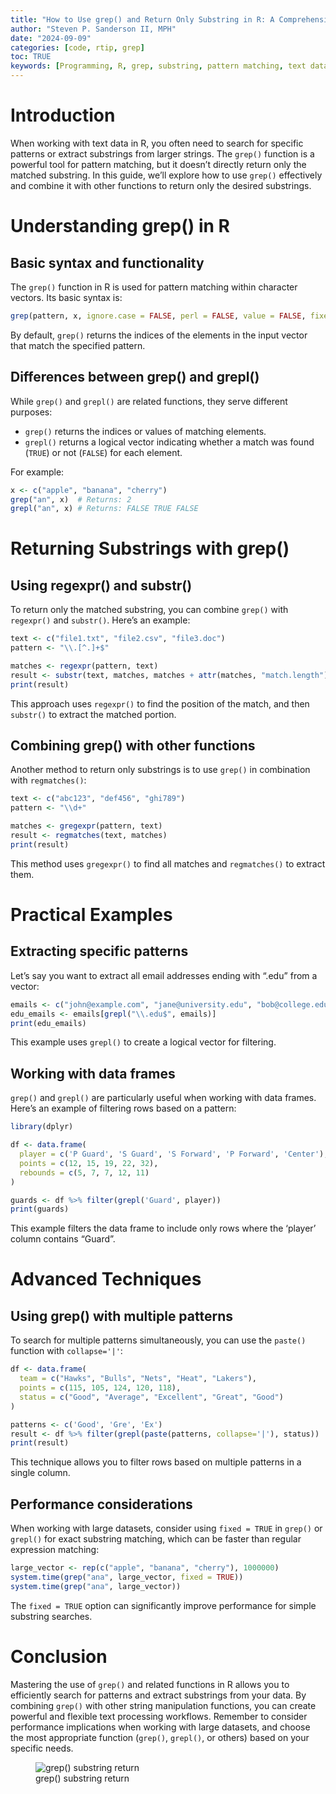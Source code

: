 ```yaml
---
title: "How to Use grep() and Return Only Substring in R: A Comprehensive Guide"
author: "Steven P. Sanderson II, MPH"
date: "2024-09-09"
categories: [code, rtip, grep]
toc: TRUE
keywords: [Programming, R, grep, substring, pattern matching, text data, data analysis, grep() in R, substring extraction R, pattern matching R, R text processing, grep() vs grepl(), R regular expressions]
---
```


# Introduction

When working with text data in R, you often need to search for specific patterns or extract substrings from larger strings. The `grep()` function is a powerful tool for pattern matching, but it doesn't directly return only the matched substring. In this guide, we'll explore how to use `grep()` effectively and combine it with other functions to return only the desired substrings.

# Understanding grep() in R

## Basic syntax and functionality

The `grep()` function in R is used for pattern matching within character vectors. Its basic syntax is:

```r
grep(pattern, x, ignore.case = FALSE, perl = FALSE, value = FALSE, fixed = FALSE, useBytes = FALSE)
```

By default, `grep()` returns the indices of the elements in the input vector that match the specified pattern.

## Differences between grep() and grepl()

While `grep()` and `grepl()` are related functions, they serve different purposes:

- `grep()` returns the indices or values of matching elements.
- `grepl()` returns a logical vector indicating whether a match was found (`TRUE`) or not (`FALSE`) for each element.

For example:

```r
x <- c("apple", "banana", "cherry")
grep("an", x)  # Returns: 2
grepl("an", x) # Returns: FALSE TRUE FALSE
```

# Returning Substrings with grep()

## Using regexpr() and substr()

To return only the matched substring, you can combine `grep()` with `regexpr()` and `substr()`. Here's an example:

```r
text <- c("file1.txt", "file2.csv", "file3.doc")
pattern <- "\\.[^.]+$"

matches <- regexpr(pattern, text)
result <- substr(text, matches, matches + attr(matches, "match.length") - 1)
print(result)
```

This approach uses `regexpr()` to find the position of the match, and then `substr()` to extract the matched portion.

## Combining grep() with other functions

Another method to return only substrings is to use `grep()` in combination with `regmatches()`:

```r
text <- c("abc123", "def456", "ghi789")
pattern <- "\\d+"

matches <- gregexpr(pattern, text)
result <- regmatches(text, matches)
print(result)
```

This method uses `gregexpr()` to find all matches and `regmatches()` to extract them.

# Practical Examples

## Extracting specific patterns

Let's say you want to extract all email addresses ending with ".edu" from a vector:

```r
emails <- c("john@example.com", "jane@university.edu", "bob@college.edu")
edu_emails <- emails[grepl("\\.edu$", emails)]
print(edu_emails)
```

This example uses `grepl()` to create a logical vector for filtering.

## Working with data frames

`grep()` and `grepl()` are particularly useful when working with data frames. Here's an example of filtering rows based on a pattern:

```r
library(dplyr)

df <- data.frame(
  player = c('P Guard', 'S Guard', 'S Forward', 'P Forward', 'Center'),
  points = c(12, 15, 19, 22, 32),
  rebounds = c(5, 7, 7, 12, 11)
)

guards <- df %>% filter(grepl('Guard', player))
print(guards)
```

This example filters the data frame to include only rows where the 'player' column contains "Guard".

# Advanced Techniques

## Using grep() with multiple patterns

To search for multiple patterns simultaneously, you can use the `paste()` function with `collapse='|'`:

```r
df <- data.frame(
  team = c("Hawks", "Bulls", "Nets", "Heat", "Lakers"),
  points = c(115, 105, 124, 120, 118),
  status = c("Good", "Average", "Excellent", "Great", "Good")
)

patterns <- c('Good', 'Gre', 'Ex')
result <- df %>% filter(grepl(paste(patterns, collapse='|'), status))
print(result)
```

This technique allows you to filter rows based on multiple patterns in a single column.

## Performance considerations

When working with large datasets, consider using `fixed = TRUE` in `grep()` or `grepl()` for exact substring matching, which can be faster than regular expression matching:

```r
large_vector <- rep(c("apple", "banana", "cherry"), 1000000)
system.time(grep("ana", large_vector, fixed = TRUE))
system.time(grep("ana", large_vector))
```

The `fixed = TRUE` option can significantly improve performance for simple substring searches.

# Conclusion

Mastering the use of `grep()` and related functions in R allows you to efficiently search for patterns and extract substrings from your data. By combining `grep()` with other string manipulation functions, you can create powerful and flexible text processing workflows. Remember to consider performance implications when working with large datasets, and choose the most appropriate function (`grep()`, `grepl()`, or others) based on your specific needs.

![grep() substring return](todays_post.png)


```{=html}
<script src="https://giscus.app/client.js"
        data-repo="spsanderson/steveondata"
        data-repo-id="R_kgDOIIxnLw"
        data-category="Comments"
        data-category-id="DIC_kwDOIIxnL84ChTk8"
        data-mapping="url"
        data-strict="0"
        data-reactions-enabled="1"
        data-emit-metadata="0"
        data-input-position="top"
        data-theme="dark"
        data-lang="en"
        data-loading="lazy"
        crossorigin="anonymous"
        async>
</script>
```
